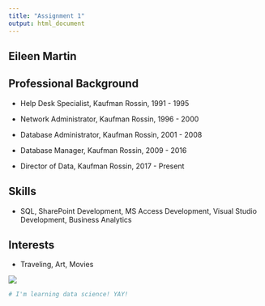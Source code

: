 ```yaml
---
title: "Assignment 1"
output: html_document
---
```


## Eileen Martin

## Professional Background

* Help Desk Specialist, Kaufman Rossin,  1991 - 1995

* Network Administrator, Kaufman Rossin, 1996 - 2000

* Database Administrator, Kaufman Rossin, 2001 - 2008

* Database Manager, Kaufman Rossin, 2009 - 2016

* Director of Data, Kaufman Rossin, 2017 - Present

## Skills

* SQL, SharePoint Development, MS Access Development, Visual Studio Development, Business Analytics

## Interests

* Traveling, Art, Movies



![](C:\Users\emart\Documents\Data.Miami\ProfHeadShot.png)  
 

```r
# I'm learning data science! YAY!
```








```r

```


